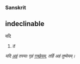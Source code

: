 ===Sanskrit===
==indeclinable==

यदि
# if
''यदि [[अहम्|अहं]] तस्याः गृहं [[गम्|गच्छेयम्]], तर्हि अहं तुष्येयम्।''
